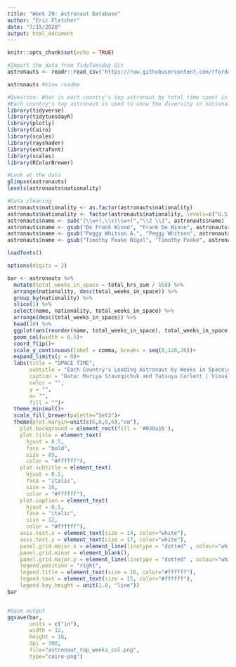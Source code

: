 ```yaml
---
title: "Week 29: Astronaut Database"
author: "Eric Fletcher"
date: "7/15/2020"
output: html_document
---
```


```r
knitr::opts_chunk$set(echo = TRUE)
```

```r
#Import the data from TidyTuesday Git
astronauts <- readr::read_csv('https://raw.githubusercontent.com/rfordatascience/tidytuesday/master/data/2020/2020-07-14/astronauts.csv')

astronauts #View readme
```

```r
#Question: What is each country's top astronaut by total time spent in space in weeks? 
#Each country's top astronaut is used to show the diversity in nationalities.
library(tidyverse)
library(tidytuesdayR)
library(plotly)
library(Cairo)
library(scales)
library(rayshader)
library(extrafont)
library(scales)
library(RColorBrewer)
```

```r
#Look at the data
glimpse(astronauts)
levels(astronauts$nationality)

```

```r
#Data cleaning
astronauts$nationality <- as.factor(astronauts$nationality)
astronauts$nationality <- factor(astronauts$nationality, levels=c("U.S.S.R/Russia", "U.S.", "France", "Germany", "Japan", "Italy", "Canada", "Netherland", "Belgium", "U.K."), labels=c("U.S.S.R/Russia", "U.S.", "France", "Germany", "Japan", "Italy", "Canada", "Netherland", "Belgium", "U.K"))
astronauts$name <- sub("(\\w+),\\s(\\w+)","\\2 \\1", astronauts$name)
astronauts$name <- gsub("De Frank Winne", "Frank De Winne", astronauts$name)
astronauts$name <- gsub("Peggy Whitson A.", "Peggy Whitson", astronauts$name)
astronauts$name <- gsub("Timothy Peake Nigel", "Timothy Peake", astronauts$name)
```

```r
loadfonts()
```

```r
options(digits = 2)

bar <- astronauts %>% 
  mutate(total_weeks_in_space = total_hrs_sum / 168) %>% 
  arrange(nationality, desc(total_weeks_in_space)) %>%
  group_by(nationality) %>%
  slice(1) %>% 
  select(name, nationality, total_weeks_in_space) %>%  
  arrange(desc(total_weeks_in_space)) %>% 
  head(10) %>% 
  ggplot(aes(reorder(name, total_weeks_in_space), total_weeks_in_space, fill = nationality))+
  geom_col(width = 0.5)+
  coord_flip()+
  scale_y_continuous(label = comma, breaks = seq(0,120,20))+
  expand_limits(y = 0)+
  labs(title = "SPACE TIME",
       subtitle = "Each Country's Leading Astronaut by Weeks in Space\n 1961-2019",
       caption = "Data: Mariya Stavnqichuk and Tatsuya Corlett | Visualization: @Kodak_Landscape",
       color = "",
       y = "",
       x= "",
       fill = "")+
  theme_minimal()+
  scale_fill_brewer(palette="Set3")+
  theme(plot.margin=unit(c(6,6,6,6),"cm"),
    plot.background = element_rect(fill = '#030a16'),
    plot.title = element_text(
      hjust = 0.5,
      face = "bold",
      size = 85, 
      color = "#ffffff"),
    plot.subtitle = element_text(
      hjust = 0.5,
      face = "italic",
      size = 18, 
      color = "#ffffff"),
    plot.caption = element_text(
      hjust = 0.5,
      face = "italic",
      size = 12, 
      color = "#ffffff"),
    axis.text.x = element_text(size = 14, color="white"),
    axis.text.y = element_text(size = 17, color="white"),
    panel.grid.major.x = element_line(linetype = "dotted" , colour="white", size = .08),
    panel.grid.minor = element_blank(),
    panel.grid.major.y = element_line(linetype = "dotted" , colour="white", size = .08),
    legend.position = "right",
    legend.title = element_text(size = 16, color="#ffffff"),
    legend.text = element_text(size = 15, color="#ffffff"),
    legend.key.height = unit(1.8, "line"))
bar



```


```r
#Save output
ggsave(bar, 
       units = c("in"),
       width = 12,
       height = 16,
       dpi = 300, 
       file="astronaut_top_weeks_col.png", 
       type="cairo-png")
```


